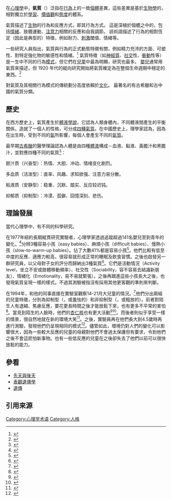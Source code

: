 {{Expert|time=2015-12-14T03:43:52+00:00}}
{{不是|性格|人格}}
在[[心理學|心理學]]中，'''氣質'''（{{lang-en|Temperament}}）泛指在[[行為|行為]]上的一致[[個體|個體]]差異，這些差異是基於[[生物學|生物學]]的，相對獨立於[[學習|學習]]、[[價值觀|價值觀]]和[[態度_(心理學)|態度]]的體系。

氣質描述了[[生物|生物]]的行為和反應方式，即其行為方式。 這是深植於個體之中的，包括[[情緒|情緒]]、肢體運動、[[注意力|注意力]]相關的反應和自我調節。 該術語描述了行為的相對恆定（因此是典型的）特徵，例如耐力、[[刺激_(生理学)|刺激]]閾值、情緒等。

一些研究人員指出，氣質與行為的正式動態特徵有關，例如精力充沛的方面、可塑性、對特定強化物的敏感性和情緒。<ref name="Tro&Rusal">{{cite book|year=2007|last1=Rusalov|first1=VM|last2=Trofimova|first2=IN|title=Structure of Temperament and Its Measurement. Toronto, Canada: Psychological Services Press.}}</ref> 氣質特徵（如[[神經質|神經質]]、[[社交|社交]]性、[[衝動_(心理學)|衝動]]性等）是一生中不同的行為[[模式|模式]]，但它們在[[兒童|兒童]]中最為明顯，研究也最多。 [[嬰兒|嬰兒]]通常用氣質來描述，但 1920 年代的縱向研究開始將氣質確定為在整個生命週期中穩定的東西。<ref>{{cite book|last1=Friedman, Schustack|first1=Howard S., Miriam W.|title=Personality: Classic Theories and Modern Research|date=2016|publisher=Pearson Education|location=USA|isbn=9780133829808}}</ref>

對氣質及其相關行為模式的傳統劃分高度依賴於[[文化|文化]]。 最著名的有古希臘和古中國的氣質分類。

== 歷史 ==
在西方歷史上，氣質產生於[[體液學說|體液學說]]，它認為人類身體內，不同體液間產生的平衡關係，造就了一個人的性格，可分成[[四種氣質|四種氣質]]。在中國歷史上，理學家認為，因為在出生時，受到不同的[[氣|氣]]所影響，每個人會產生不同的[[氣質|氣質]]。

最早期[[古希臘|古希臘]]的醫學理論認為人體是由四種[[體液學說|體液]]構成－血液、黏液、黃膽汁和黑膽汁，並對應四種不同的氣質<ref>{{Cite book|title=現代心理學理論與實踐|url=https://books.google.com.hk/books?id=iKVCDwAAQBAJ&pg=PT80&lpg=PT80&dq=%E5%9B%9B%E7%A8%AE%E5%85%B8%E5%9E%8B%E6%B0%A3%E8%B3%AA&source=bl&ots=6rJ0pB66lq&sig=ACfU3U06xNKe800pAvSduLdjG0NQM2Qp4w&hl=en&sa=X&ved=2ahUKEwjY3bbkmq7hAhVDPHAKHSO_B-UQ6AEwCnoECAkQAQ#v=onepage&q=%E5%9B%9B%E7%A8%AE%E5%85%B8%E5%9E%8B%E6%B0%A3%E8%B3%AA&f=false|publisher=飛翔時代|date=2017-12-11|language=zh-TW|author1=宗文舉|author2=石鳳妍|author3= 詹啟生|access-date=2019-04-01|archive-date=2019-04-01|archive-url=https://web.archive.org/web/20190401081748/https://books.google.com.hk/books?id=iKVCDwAAQBAJ&pg=PT80&lpg=PT80&dq=%E5%9B%9B%E7%A8%AE%E5%85%B8%E5%9E%8B%E6%B0%A3%E8%B3%AA&source=bl&ots=6rJ0pB66lq&sig=ACfU3U06xNKe800pAvSduLdjG0NQM2Qp4w&hl=en&sa=X&ved=2ahUKEwjY3bbkmq7hAhVDPHAKHSO_B-UQ6AEwCnoECAkQAQ#v=onepage&q=%E5%9B%9B%E7%A8%AE%E5%85%B8%E5%9E%8B%E6%B0%A3%E8%B3%AA&f=false|dead-url=no}}</ref>：

胆汁质（兴奋型）：热情、大胆、冲动、情绪变化剧烈。

多血质（活泼型）：直率、风趣、求知欲强、注意力易分散。

粘液质（安静型）：稳重、沉默、踏实、反应较迟钝。

抑郁质（抑制型）：冷漠、孤僻、回憶深刻、悲伤。

==理論發展==
當代心理學中，有不同的科學研究。

在1977年紐約長期縱貫研究實驗者，心理學家透過追蹤超過141名嬰兒至到青年的變化，<ref>{{Cite journal|title=<bold>Temperament and Development</bold>. By Alexander Thomas and Stella Chess. New York: Brunner/Mazel, 1977. 270 pp. $13.50|url=http://dx.doi.org/10.1093/sw/24.2.171|date=1979-03|journal=Social Work|doi=10.1093/sw/24.2.171|issn=1545-6846}}</ref>分辨3種容易小孩（easy babies）、麻煩小孩（difficult babies）、慢熱小孩（slow-to-warm-up babies）。佔了大數41%都是容易小孩<ref>{{Cite news|title=The difficult baby is born that way|url=https://www.nytimes.com/1971/03/21/archives/the-difficult-baby-is-born-that-way-the-difficult-baby-cont.html|newspaper=The New York Times|date=1971-03-21|accessdate=2019-04-01|issn=0362-4331|language=en-US|first=Barbara W.|last=Wyden|archive-date=2019-04-01|archive-url=https://web.archive.org/web/20190401062610/https://www.nytimes.com/1971/03/21/archives/the-difficult-baby-is-born-that-way-the-difficult-baby-cont.html|dead-url=no}}</ref>。他們比較有低至中度的反應、適應力較高，很容易就形成正常的睡眠及飲食習慣。之後也啟發另一群研究員，以父母對子女的評分而歸納出3種氣質<ref>{{Cite book|chapter=The EAS Theory of Temperament|title=Explorations in Temperament|url=http://dx.doi.org/10.1007/978-1-4899-0643-4_4|publisher=Springer US|date=1991|location=Boston, MA|isbn=9781489906458|pages=43–60|first=Arnold H.|last=Buss}}</ref>。它們是活動情況（Activity level，坐立不安或肢體移動頻率）、社交性（Sociability，容不容易去結識新朋友）、情緒化（Emotionality，易不易就緊張）。之後再跟進這些小孩長大之後，也發現氣質呈現一樣的樣式。不過其測驗被指沒有採用其他更客觀的準則來判斷。

在1994年，{{Translink|en|Jerome Kagan|4=傑羅姆·凱根}}和他的同事直接在實驗室觀察14-21月大兒童的情況。<ref>{{Citation|title=temperment Kagan|url=https://www.youtube.com/watch?v=CVJBzvaylH8&feature=youtu.be|date=2013-05-24|accessdate=2019-03-30|last=Jill Bowers}}</ref>他們分出兩組的兒童特徵，分別為抑制型（{{Lang-en|inhibited}}，或羞怯的）和非抑制型（{{Lang-en|uninhibited}}，或粗放的）。前者對陌生人有退縮、焦慮反應，要花更長時間之後才能放鬆下來，也有更多不平常的害怕<ref name="Kagan22">{{Cite journal|title=Temperament and the reactions to unfamiliarity|url=https://archive.org/details/sim_child-development_1997-02_68_1/page/139|first1=J.|journal=Child Development|issue=1|doi=10.2307/1131931|year=1997|volume=68|pages=139–143|jstor=1131931|pmid=9084130|last1=Kagan}}</ref>。當見到陌生的人臉時，他們的[[杏仁核|杏仁核]]也有更大活動<ref>{{Cite journal|title=Sustained amygdala response to both novel and newly familiar faces characterizes inhibited temperament|url=http://dx.doi.org/10.1093/scan/nsq073|last=Blackford|first=Jennifer Urbano|last2=Avery|first2=Suzanne N.|date=2010-07-26|journal=Social Cognitive and Affective Neuroscience|issue=5|doi=10.1093/scan/nsq073|volume=6|pages=621–629|issn=1749-5024|last3=Cowan|first3=Ronald L.|last4=Shelton|first4=Richard C.|last5=Zald|first5=David H.}}</ref><ref>{{Cite journal|title=stathmin, a gene enriched in the amygdala, controls both learned and innate fear|url=https://www.ncbi.nlm.nih.gov/pubmed/16286011|last=Shumyatsky|first=Gleb P.|last2=Malleret|first2=Gaël|date=2005-11-18|journal=Cell|issue=4|doi=10.1016/j.cell.2005.08.038|volume=123|pages=697–709|issn=0092-8674|pmid=16286011|last3=Shin|first3=Ryong-Moon|last4=Takizawa|first4=Shuichi|last5=Tully|first5=Keith|last6=Tsvetkov|first6=Evgeny|last7=Zakharenko|first7=Stanislav S.|last8=Joseph|first8=Jamie|last9=Vronskaya|first9=Svetlana|access-date=2019-03-30|archive-date=2019-03-30|archive-url=https://web.archive.org/web/20190330044836/https://www.ncbi.nlm.nih.gov/pubmed/16286011|dead-url=no}}</ref>。而後者則似乎享受一樣的情景，很自然地就在新的環境大笑<ref name="Kagan2">{{Cite journal|title=Temperament and the reactions to unfamiliarity|url=https://archive.org/details/sim_child-development_1997-02_68_1/page/139|first1=J.|journal=Child Development|issue=1|doi=10.2307/1131931|year=1997|volume=68|pages=139–143|jstor=1131931|pmid=9084130|last1=Kagan}}</ref>。之後，實驗員再在他們長大到4.5歲時再進行測驗，發現他們仍呈現相同的模式<ref>{{cite journal|title=The Preservation of Two Infant Temperaments into Adolescence|first1=Jerome|last2=Snidman|first2=Nancy|journal=Monographs of the Society for Research in Child Development|issue=2|year=2007|volume=72|pages=i–95|jstor=30163598|last3=Kahn|first3=Vali|last4=Towsley|first4=Sara|last5=Steinberg|first5=Laurence|last6=Fox|first6=Nathan A|last1=Kagan}}</ref>。儘管如此，環境仍對人們的變化可以影響很大，因為一些較大反應的兒童的母親對他們不會過太保護但有要求，令到他們之後不會這麽怕新事物。也有一些低反應的兒童在之後卻失去了他們以前可以很快放鬆的能力。<br />

== 參看 ==

* [[先天与后天|先天與後天]]
* [[表觀遺傳學|表觀遺傳學]]
*[[遺傳|遺傳]]

== 引用來源 ==
<references />{{分析心理学}}{{Authority control}}
[[Category:心理学术语|Category:心理学术语]]
[[Category:人格|Category:人格]]